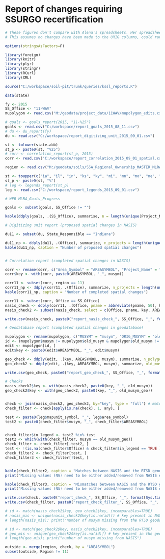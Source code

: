 # Report of changes requiring SSURGO recertification

```{r, echo=FALSE, warning=FALSE}
# These figures don't compare with Alena's spreadsheets. Her spreadsheets have additional counties that aren't captured in the Project Record.
# This assumes no changes have been made to the ORIG columns, could run Alena's check against an unedited copy.

options(stringsAsFactors=F)

library(foreign)
library(knitr)
library(plyr)
library(stringr)
library(RCurl)
library(XML)

source("C:/workspace/soil-pit/trunk/queries/kssl_reports.R")

data(state)

fy <- 2015
SS_Office <- "11-WAV"
mupolygon <- read.csv("M:/geodata/project_data/11WAV/mupolygon_edits.csv")

# goals <- goals_report(2015, "11-%25")
goals <- read.csv("C:/workspace/report_goals_2015_08_11.csv")
# du <- du_report(fy)
du <- read.csv("C:/workspace/report_digitizing_unit_2015_09_01.csv")

st <- tolower(state.abb)
st_p <- paste0(st, "%25")
# corr <- correlation_report(st_p, 2015)
corr <- read.csv("C:/workspace/report_correlation_2015_09_01_spatial.csv")

region <- read.csv("M:/geodata/soils/SSA_Regional_Ownership_MASTER_MLRA_OFFICE.txt")

st <- toupper(c("ia", "il", "in", "ks", "ky", "mi", "mn", "mo", "ne", "oh", "ok", "sd", "wi"))
st_p <- paste0(st, "%")
# leg <- legends_report(st_p)
leg <- read.csv("C:/workspace/report_legends_2015_09_01.csv")

# WEB-MLRA_Goals_Progress

goals <- subset(goals, SS_Office != "")

kable(ddply(goals, .(SS_Office), summarise, n = length(unique(Project_Name))), caption = "Number or SDJR projects per SS Office")
```


```{r, summarize geodatabase tabular changes, echo=FALSE, warning=FALSE, message=FALSE, results='asis'}

# Digitizing unit report (proposed spatial changes in NASIS)

du11 <- subset(du, State_Responsible == "Indiana")

du11_np <- ddply(du11, .(Office), summarize, n_projects = length(unique(Project_Name)))
kable(du11_np, caption = "Number of proposed spatial changes")


# Correlation report (completed spatial changes in NASIS)

corr <- rename(corr, c("Area_Symbol" = "AREASYMBOL", "Project_Name" = "pname", "New_Symbol" = "musym", "Old_Musym2" = "old_musym"))
corr$key <- with(corr, paste0(AREASYMBOL, "_", musym))

corr11 <- subset(corr, region == 11)
corr11_np <- ddply(corr11, .(Office), summarize, n_projects = length(unique(pname)))
kable(corr11_np, caption = "Number of completed spatial changes")

corr11 <- subset(corr, Office == SS_Office)
nasis_check <- ddply(corr11, .(Office, pname = abbreviate(pname, 50), key, AREASYMBOL, musym), summarize, old_musym = unique(old_musym)) # project by natmusym and musym
nasis_check2 <- subset(nasis_check, select = c(Office, pname, key, AREASYMBOL, musym, old_musym))

write.csv(nasis_check, paste0("report_nasis_check_", SS_Office, "_", format(Sys.time(), "%Y_%m_%d"), ".csv"))

# Geodatabase report (completed spatial changes in geodatabase)

mupolygon <- rename(mupolygon, c("MUSYM" = "musym", "ORIG_MUSYM" = "old_musym"))
id <- (mupolygon$musym != mupolygon$old_musym & mupolygon$old_musym != "") | mupolygon$Editor_Fie != ""
edit <- mupolygon[id, ]
edit$key <- paste0(edit$AREASYMBOL, "_", edit$musym)

geo_check <- ddply(edit, .(key, AREASYMBOL, musym), summarise, n_polygons = length(old_musym), acres = round(sum(Shape_Area*0.000247), 0), n_old_musym = length(unique(old_musym)), old_musym = paste(unique(old_musym), collapse=", "))
geo_check2 <- ddply(edit, .(key, AREASYMBOL, musym), summarize, old_musym_geo = unique(old_musym))

write.csv(geo_check, paste0("report_geo_check_", SS_Office, "_", format(Sys.time(), "%Y_%m_%d"), ".csv"))
```

```{r, checks, echo=FALSE}
# Checks
nasis_check2$key <- with(nasis_check2, paste0(key, "_", old_musym))
geo_check2$key <- with(geo_check2, paste0(key, "_", old_musym_geo))


check <- join(nasis_check2, geo_check2, by="key", type = "full") # match geo_check2 to nasis_check
check_filter <- check[apply(is.na(check), 1, any), ]

test <- paste0(leg$mapunit_symbol, "_", leg$area_symbol)
test2 <- paste0(check_filter$musym, "_", check_filter$AREASYMBOL)


check_filter$in_legend <- test2 %in% test
test2 <- which(with(check_filter, musym == old_musym_geo))
check_filter <- check_filter[-test2, ]
test <- !(is.na(check_filter$Office) & check_filter$in_legend == TRUE )
check_filter2 <- check_filter[test, ]
check_filter3 <- check_filter[!test, ]


kable(check_filter2, caption = "Matches between NASIS and the RTSD geodatabase")
print("Missing values (NA) need to be either added/removed from NASIS or the RTSD geodatabase")

kable(check_filter3, caption = "Mismatches between NASIS and the RTSD geodatabase")
print("Missing values (NA) need to be either added/removed from NASIS or the RTSD geodatabase. Odds are they are splits that need to be relinked to the additional mapunit.")

write.csv(check, paste0("report_check_", SS_Office, "_", format(Sys.time(), "%Y_%m_%d"), ".csv"))
write.csv(check_filter, paste0("report_check_filter_", SS_Office, "_", format(Sys.time(), "%Y_%m_%d"), ".csv"))

# id <- match(nasis_check2$key, geo_check2$key, incomparables=TRUE)
# nasis_mis <- unique(nasis_check2$key[is.na(id)]) # key present in NASIS, but missing from the geodatabase
# length(nasis_mis); print("number of musym missing from the RTSD geodatabase")

# id <- match(geo_check2$key, nasis_check2$key, incomparables=TRUE)
# geo_mis <- unique(geo_check2$key[is.na(id)]) # key present in the geodatabase, but missing from NASIS
# length(geo_mis); print("number of musym missing from NASIS")

```
```{r, adjacent regions}
outside <- merge(region, check, by = "AREASYMBOL")
subset(outside, Region != 11)

```